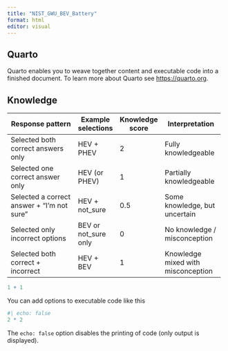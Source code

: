```yaml
---
title: "NIST_GWU_BEV_Battery"
format: html
editor: visual
---
```


## Quarto

Quarto enables you to weave together content and executable code into a finished document. To learn more about Quarto see <https://quarto.org>.

## Knowledge

+--------------------------------------------+------------------------+---------------------+------------------------------------+
| **Response pattern**                       | **Example selections** | **Knowledge score** | **Interpretation**                 |
+============================================+========================+=====================+====================================+
| Selected both correct answers only         | HEV + PHEV             | 2                   | Fully knowledgeable                |
+--------------------------------------------+------------------------+---------------------+------------------------------------+
| Selected one correct answer only           | HEV (or PHEV)          | 1                   | Partially knowledgeable            |
+--------------------------------------------+------------------------+---------------------+------------------------------------+
| Selected a correct answer + “I’m not sure” | HEV + not_sure         | 0.5                 | Some knowledge, but uncertain      |
+--------------------------------------------+------------------------+---------------------+------------------------------------+
| Selected only incorrect options            | BEV or not_sure only   | 0                   | No knowledge / misconception       |
+--------------------------------------------+------------------------+---------------------+------------------------------------+
| Selected both correct + incorrect          | HEV + BEV              | 1                   | Knowledge mixed with misconception |
+--------------------------------------------+------------------------+---------------------+------------------------------------+

```r
1 + 1
```

You can add options to executable code like this

```r
#| echo: false
2 * 2
```

The `echo: false` option disables the printing of code (only output is displayed).
